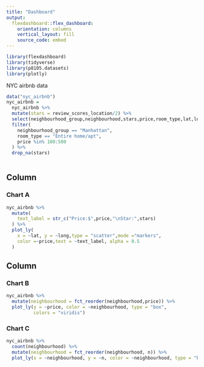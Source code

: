 ```yaml
---
title: "Dashboard"
output: 
  flexdashboard::flex_dashboard:
    orientation: columns
    vertical_layout: fill
    source_code: embed
---
```


```r
library(flexdashboard)
library(tidyverse)
library(p8105.datasets)
library(plotly)
```


NYC airbnb data

```r
data("nyc_airbnb")
nyc_airbnb = 
  nyc_airbnb %>%
  mutate(stars = review_scores_location/2) %>% 
  select(neighbourhood_group,neighbourhood,stars,price,room_type,lat,long) %>% 
  filter(
    neighbourhood_group == "Manhattan",
    room_type == "Entire home/apt",
    price %in% 100:500
  ) %>% 
  drop_na(stars)
  
```



Column {data-width=650}
-----------------------------------------------------------------------

### Chart A

```r
nyc_airbnb %>% 
  mutate(
    text_label = str_c("Price:$",price,"\nStar:",stars)
  ) %>% 
  plot_ly(
    x = ~lat, y = ~long,type = "scatter",mode ="markers",
    color =~price,text = ~text_label, alpha = 0.5
  )
```

Column {data-width=350}
-----------------------------------------------------------------------

### Chart B

```r
nyc_airbnb %>% 
  mutate(neighbourhood = fct_reorder(neighbourhood,price)) %>% 
  plot_ly(y = ~price, color = ~neighbourhood, type = "box",
          colors = "viridis")
```

### Chart C

```r
nyc_airbnb %>% 
  count(neighbourhood) %>% 
  mutate(neighbourhood = fct_reorder(neighbourhood, n)) %>% 
  plot_ly(x = ~neighbourhood, y = ~n, color = ~neighbourhood, type = "bar", colors = "viridis")
```

